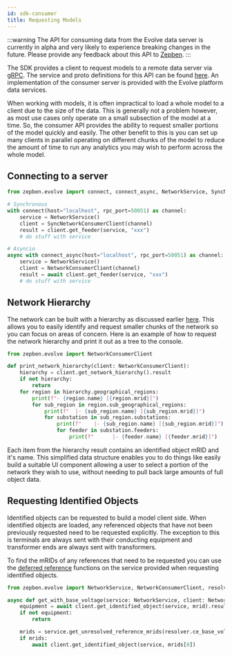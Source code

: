 ```yaml
---
id: sdk-consumer
title: Requesting Models
---
```



:::warning
The API for consuming data from the Evolve data server is currently in alpha and very likely to experience breaking changes 
in the future. Please provide any feedback about this API to [Zepben](http://www.zepben.com).
:::

The SDK provides a client to request models to a remote data server via [gRPC](https://grpc.io/). The service and proto 
definitions for this API can be found [here](https://github.com/zepben/evolve-grpc). An implementation of the consumer 
server is provided with the Evolve platform data services.

When working with models, it is often impractical to load a whole model to a client due to the size of the data. This 
is generally not a problem however, as most use cases only operate on a small subsection of the model at a time. So, the 
consumer API provides the ability to request smaller portions of the model quickly and easily. The other benefit to this
is you can set up many clients in parallel operating on different chunks of the model to reduce the amount of time to
run any analytics you may wish to perform across the whole model.

## Connecting to a server

```python
from zepben.evolve import connect, connect_async, NetworkService, SyncNetworkConsumerClient, NetworkConsumerClient

# Synchronous
with connect(host="localhost", rpc_port=50051) as channel:
    service = NetworkService()
    client = SyncNetworkConsumerClient(channel)
    result = client.get_feeder(service, "xxx")
    # do stuff with service

# Asyncio
async with connect_async(host="localhost", rpc_port=50051) as channel:
    service = NetworkService()
    client = NetworkConsumerClient(channel)
    result = await client.get_feeder(service, "xxx")
    # do stuff with service
```

## Network Hierarchy

The network can be built with a hierarchy as discussed earlier [here](datamodel.mdx#network-hierarchy). This allows you
to easily identify and request smaller chunks of the network so you can focus on areas of concern. Here is an example
of how to request the network hierarchy and print it out as a tree to the console.

```python
from zepben.evolve import NetworkConsumerClient

def print_network_hierarchy(client: NetworkConsumerClient):
    hierarchy = client.get_network_hierarchy().result
    if not hierarchy:
        return
    for region in hierarchy.geographical_regions:
        print(f"- {region.name} [{region.mrid}]")
        for sub_region in region.sub_geographical_regions:
            print(f"  |- {sub_region.name} [{sub_region.mrid}]")
            for substation in sub_region.substations:
                print(f"    |- {sub_region.name} [{sub_region.mrid}]")
                for feeder in substation.feeders:
                    print(f"      |- {feeder.name} [{feeder.mrid}]")
```

Each item from the hierarchy result contains an identified object mRID and it's name. This simplified data structure
enables you to do things like easily build a suitable UI component allowing a user to select a portion of the network
they wish to use, without needing to pull back large amounts of full object data.

## Requesting Identified Objects

Identified objects can be requested to build a model client side. When identified objects are loaded, any referenced
objects that have not been previously requested need to be requested explicitly. The exception to this is terminals
are always sent with their conducting equipment and transformer ends are always sent with transformers.

To find the mRIDs of any references that need to be requested you can use the [deferred reference](services.mdx#deferred-references)
functions on the service provided when requesting identified objects.

```python
from zepben.evolve import NetworkService, NetworkConsumerClient, resolver

async def get_with_base_voltage(service: NetworkService, client: NetworkConsumerClient, mrid: String):
    equipment = await client.get_identified_object(service, mrid).result
    if not equipment:
        return

    mrids = service.get_unresolved_reference_mrids(resolver.ce_base_voltage(equipment))
    if mrids:
        await client.get_identified_object(service, mrids[0])
```
